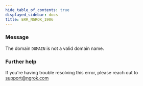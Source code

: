 ```yaml
---
hide_table_of_contents: true
displayed_sidebar: docs
title: ERR_NGROK_1906
---
```




### Message

The domain `DOMAIN` is not a valid domain name.

<ErrorDetails error="err_ngrok_1906" />

### Further help

If you're having trouble resolving this error, please reach out to [support@ngrok.com](mailto:support@ngrok.com?subject=Help%20with%20ERR_NGROK_1906)
